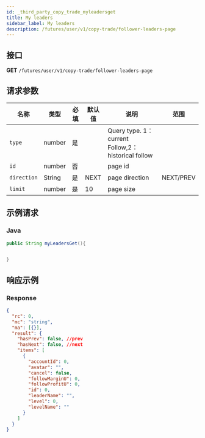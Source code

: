 ```yaml
---
id: _third_party_copy_trade_myleadersget
title: My leaders
sidebar_label: My leaders
description: /futures/user/v1/copy-trade/follower-leaders-page
---
```


## 接口

**GET** `/futures/user/v1/copy-trade/follower-leaders-page`

## 请求参数

| 名称 | 类型 | 必填 | 默认值 | 说明 | 范围 |
| --- | --- | --- | --- | --- | --- |
| `type` | number | 是 |  | Query type. 1：current Follow,2：historical follow |  |
| `id` | number | 否 |  | page id |  |
| `direction` | String | 是 | NEXT | page direction | NEXT/PREV |
| `limit` | number | 是 | 10 | page size |  |

## 示例请求

### Java

```java
public String myLeadersGet(){


}
```

## 响应示例

### Response

```json
{
  "rc": 0,
  "mc": "string",
  "ma": [{}],
  "result": {
    "hasPrev": false, //prev
    "hasNext": false, //next
    "items": [
      {
        "accountId": 0,
        "avatar": "",
        "cancel": false,
        "followMarginU": 0,
        "followProfitU": 0,
        "id": 0,
        "leaderName": "",
        "level": 0,
        "levelName": ""
      }
    ]
  }
}
```
